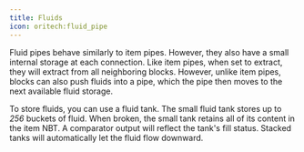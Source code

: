 ```yaml
---
title: Fluids
icon: oritech:fluid_pipe
---
```


Fluid pipes behave similarly to item pipes. However, they also have a small internal storage at each connection. Like item pipes, when set to extract, they will extract from all neighboring blocks. However, unlike item pipes, blocks can also push fluids into a pipe, which the pipe then moves to the next available fluid storage.

To store fluids, you can use a fluid tank. The small fluid tank stores up to *256* buckets of fluid. When broken, the small tank retains all of its content in the item NBT. A comparator output will reflect the tank's fill status. Stacked tanks will automatically let the fluid flow downward.

<ModAsset location="oritech:small_tank_block" />
